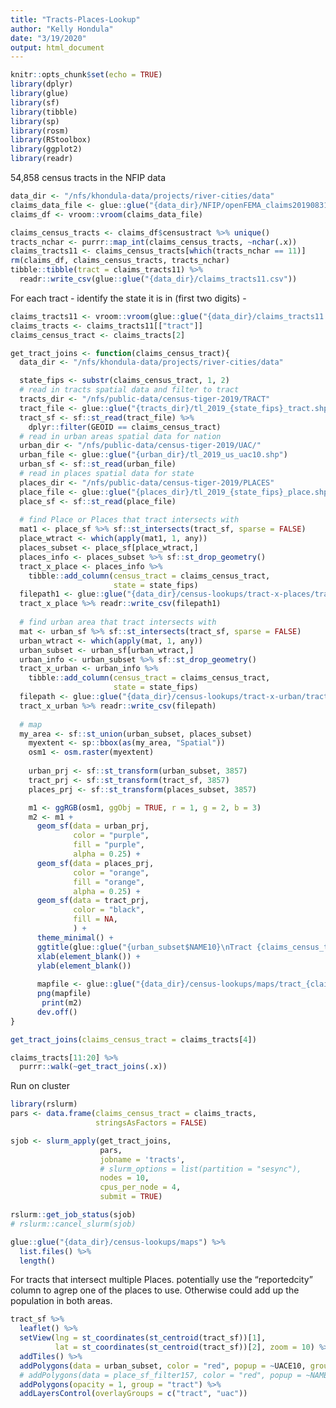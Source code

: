 ```yaml
---
title: "Tracts-Places-Lookup"
author: "Kelly Hondula"
date: "3/19/2020"
output: html_document
---
```


```r
knitr::opts_chunk$set(echo = TRUE)
library(dplyr)
library(glue)
library(sf)
library(tibble)
library(sp)
library(rosm)
library(RStoolbox)
library(ggplot2)
library(readr)
```

54,858 census tracts in the NFIP data
```r
data_dir <- "/nfs/khondula-data/projects/river-cities/data"
claims_data_file <- glue::glue("{data_dir}/NFIP/openFEMA_claims20190831.csv")
claims_df <- vroom::vroom(claims_data_file)

claims_census_tracts <- claims_df$censustract %>% unique()
tracts_nchar <- purrr::map_int(claims_census_tracts, ~nchar(.x))
claims_tracts11 <- claims_census_tracts[which(tracts_nchar == 11)]
rm(claims_df, claims_census_tracts, tracts_nchar)
tibble::tibble(tract = claims_tracts11) %>%
  readr::write_csv(glue::glue("{data_dir}/claims_tracts11.csv"))
```

For each tract
- identify the state it is in (first two digits)
- 
```r
claims_tracts11 <- vroom::vroom(glue::glue("{data_dir}/claims_tracts11.csv"))
claims_tracts <- claims_tracts11[["tract"]]
claims_census_tract <- claims_tracts[2]
```

```r
get_tract_joins <- function(claims_census_tract){
  data_dir <- "/nfs/khondula-data/projects/river-cities/data"

  state_fips <- substr(claims_census_tract, 1, 2)
  # read in tracts spatial data and filter to tract
  tracts_dir <- "/nfs/public-data/census-tiger-2019/TRACT"
  tract_file <- glue::glue("{tracts_dir}/tl_2019_{state_fips}_tract.shp")
  tract_sf <- sf::st_read(tract_file) %>%
    dplyr::filter(GEOID == claims_census_tract)
  # read in urban areas spatial data for nation
  urban_dir <- "/nfs/public-data/census-tiger-2019/UAC/"
  urban_file <- glue::glue("{urban_dir}/tl_2019_us_uac10.shp")
  urban_sf <- sf::st_read(urban_file)
  # read in places spatial data for state
  places_dir <- "/nfs/public-data/census-tiger-2019/PLACES"
  place_file <- glue::glue("{places_dir}/tl_2019_{state_fips}_place.shp")
  place_sf <- sf::st_read(place_file)
  
  # find Place or Places that tract intersects with
  mat1 <- place_sf %>% sf::st_intersects(tract_sf, sparse = FALSE)
  place_wtract <- which(apply(mat1, 1, any))
  places_subset <- place_sf[place_wtract,]
  places_info <- places_subset %>% sf::st_drop_geometry()
  tract_x_place <- places_info %>%
    tibble::add_column(census_tract = claims_census_tract,
                       state = state_fips)
  filepath1 <- glue::glue("{data_dir}/census-lookups/tract-x-places/tract_{claims_census_tract}.csv")
  tract_x_place %>% readr::write_csv(filepath1)
  
  # find urban area that tract intersects with
  mat <- urban_sf %>% sf::st_intersects(tract_sf, sparse = FALSE)
  urban_wtract <- which(apply(mat, 1, any))
  urban_subset <- urban_sf[urban_wtract,]
  urban_info <- urban_subset %>% sf::st_drop_geometry()
  tract_x_urban <- urban_info %>%
    tibble::add_column(census_tract = claims_census_tract,
                       state = state_fips)
  filepath <- glue::glue("{data_dir}/census-lookups/tract-x-urban/tract_{claims_census_tract}.csv")
  tract_x_urban %>% readr::write_csv(filepath)
  
  # map
  my_area <- sf::st_union(urban_subset, places_subset)
    myextent <- sp::bbox(as(my_area, "Spatial"))
    osm1 <- osm.raster(myextent)
    
    urban_prj <- sf::st_transform(urban_subset, 3857)
    tract_prj <- sf::st_transform(tract_sf, 3857)
    places_prj <- sf::st_transform(places_subset, 3857)

    m1 <- ggRGB(osm1, ggObj = TRUE, r = 1, g = 2, b = 3)
    m2 <- m1 +
      geom_sf(data = urban_prj, 
              color = "purple",
              fill = "purple", 
              alpha = 0.25) +
      geom_sf(data = places_prj, 
              color = "orange",
              fill = "orange",
              alpha = 0.25) +
      geom_sf(data = tract_prj,
              color = "black",
              fill = NA,
              ) +
      theme_minimal() +
      ggtitle(glue::glue("{urban_subset$NAME10}\nTract {claims_census_tract}")) +
      xlab(element_blank()) +
      ylab(element_blank())
   
      mapfile <- glue::glue("{data_dir}/census-lookups/maps/tract_{claims_census_tract}.png")
      png(mapfile)
       print(m2)
      dev.off()
}

```

```r
get_tract_joins(claims_census_tract = claims_tracts[4])

claims_tracts[11:20] %>% 
  purrr::walk(~get_tract_joins(.x))
```

Run on cluster

```r
library(rslurm)
pars <- data.frame(claims_census_tract = claims_tracts,
                   stringsAsFactors = FALSE)

sjob <- slurm_apply(get_tract_joins, 
                    pars, 
                    jobname = 'tracts',
                    # slurm_options = list(partition = "sesync"),
                    nodes = 10, 
                    cpus_per_node = 4,
                    submit = TRUE)

rslurm::get_job_status(sjob)
# rslurm::cancel_slurm(sjob)
```

```r
glue::glue("{data_dir}/census-lookups/maps") %>%
  list.files() %>% 
  length()
```


For tracts that intersect multiple Places. potentially use the "reportedcity" 
column to agrep one of the places to use. Otherwise could add up the population
in both areas. 

```r
tract_sf %>% 
  leaflet() %>%
  setView(lng = st_coordinates(st_centroid(tract_sf))[1],
          lat = st_coordinates(st_centroid(tract_sf))[2], zoom = 10) %>%
  addTiles() %>%
  addPolygons(data = urban_subset, color = "red", popup = ~UACE10, group = "uac") %>%
  # addPolygons(data = place_sf_filter157, color = "red", popup = ~NAME, group = "places") %>%
  addPolygons(opacity = 1, group = "tract") %>%
  addLayersControl(overlayGroups = c("tract", "uac"))
```




